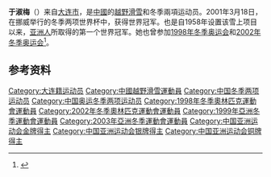 '''于淑梅'''（{{bd|1977年|10月20日||}}）来自[[大连市|大连市]]，是[[中华人民共和国|中國]]的[[越野滑雪|越野滑雪]]和冬季兩項运动员。2001年3月18日，在挪威举行的冬季两项世界杯中，获得世界冠军。也是自1958年设置该雪上项目以来，[[亚洲人|亚洲人]]所取得的第一个世界冠军。她也曾参加[[1998年冬季奥林匹克运动会|1998年冬季奥运会]]和[[2002年冬季奥林匹克运动会|2002年冬季奥运会]]<ref>{{cite web|url=https://www.sports-reference.com/olympics/athletes/yu/yu-shumei-1.html|title=Yu Shumei|work=Sport Reference|accessdate=2020-12-30|archive-url=https://web.archive.org/web/20121218063732/http://www.sports-reference.com/olympics/athletes/yu/yu-shumei-1.html|deadurl=yes|archive-date=2012-12-18}}</ref>。

==参考资料==
{{reflist}}
{{china-sport-bio-stub}}
{{DEFAULTSORT:Yu Shumei}}
[[Category:大连籍运动员|Category:大连籍运动员]]
[[Category:中國越野滑雪運動員|Category:中國越野滑雪運動員]]
[[Category:中国冬季两项运动员|Category:中国冬季两项运动员]]
[[Category:中国奥运冬季两项运动员|Category:中国奥运冬季两项运动员]]
[[Category:1998年冬季奧林匹克運動會運動員|Category:1998年冬季奧林匹克運動會運動員]]
[[Category:2002年冬季奧林匹克運動會運動員|Category:2002年冬季奧林匹克運動會運動員]]
[[Category:1999年亞洲冬季運動會運動員|Category:1999年亞洲冬季運動會運動員]]
[[Category:2003年亞洲冬季運動會運動員|Category:2003年亞洲冬季運動會運動員]]
[[Category:中国亚洲运动会金牌得主|Category:中国亚洲运动会金牌得主]]
[[Category:中国亚洲运动会银牌得主|Category:中国亚洲运动会银牌得主]]
[[Category:中国亚洲运动会铜牌得主|Category:中国亚洲运动会铜牌得主]]